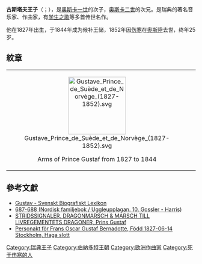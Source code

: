 {{Infobox royalty
| name        = 古斯塔夫王子
| title       = 烏普蘭公爵
| image       = Gustav of Sweden & Norway (1827) c 1850.jpg
| birth_date  = {{Birth date|1827|6|18|df=yes}}
| birth_place = [[瑞典|瑞典]][[索爾納市|索爾納市]][[哈加宮|哈加宮]]
| death_date  = {{death date and age|1852|9|24|1827|6|18|df=yes}}
| death_place = [[挪威|挪威]][[奧斯陸|奧斯陸]]
| father      = [[奧斯卡一世|奧斯卡一世]]
| mother      = [[洛伊希滕貝格的約瑟芬|洛伊希滕貝格的約瑟芬]]
| house       = [[伯納多特王朝|伯納多特王朝]]
}}
'''古斯塔夫王子'''（{{lang-sv|''Frans '''Gustaf''' Oscar''}}；{{bd|1827年||1852年|9月24日}}），是[[奥斯卡一世|奥斯卡一世]]的次子，[[奥斯卡二世|奥斯卡二世]]的次兄。是瑞典的著名音乐家、作曲家，有[[学生之歌|学生之歌]]等多首传世名作。

他在1827年出生，于1844年成为候补王储，1852年因[[伤寒|伤寒]]在[[奧斯陸|奧斯陸]]去世，终年25岁。

==紋章==
<center>
{| class="wikitable"
| <center>[[File:Gustave_Prince_de_Suède_et_de_Norvège_(1827-1852).svg|153px]]<center>Arms of Prince Gustaf from 1827 to 1844
</center>
| <center>[[File:Armoiries_du_Prince_Gustave_duc_d'Uppland_de_1844_à_1852.svg|162px]]<center>Arms of Prince Gustaf after 1844
</center>
|}
</center>

==參考文獻==
*[http://sok.riksarkivet.se/sbl/Presentation.aspx?id=13322 Gustav - Svenskt Biografiskt Lexikon] {{Wayback|url=http://sok.riksarkivet.se/sbl/Presentation.aspx?id=13322 |date=20201031194843 }}
*[http://runeberg.org/nfbj/0376.html 687-688 (Nordisk familjebok / Uggleupplagan. 10. Gossler - Harris)] {{Wayback|url=http://runeberg.org/nfbj/0376.html |date=20190706093830 }}
*[https://web.archive.org/web/20071202121601/http://www.militarmusiksamfundet.com/show_artikel.asp?id=prinsgustaf STRIDSSIGNALER, DRAGONMARSCH & MARSCH TILL LIVREGEMENTETS DRAGONER, Prins Gustaf]
*[https://web.archive.org/web/20101223224136/http://historiska-personer.nu/min-s/p05f65a16.html Personakt för Frans Oscar Gustaf Bernadotte, Född 1827-06-14 Stockholm, Haga slott]

{{Authority control}}
{{DEFAULTSORT:Gustaf}}

[[Category:瑞典王子|Category:瑞典王子]]
[[Category:伯納多特王朝|Category:伯納多特王朝]]
[[Category:欧洲作曲家|Category:欧洲作曲家]]
[[Category:死于伤寒的人|Category:死于伤寒的人]]